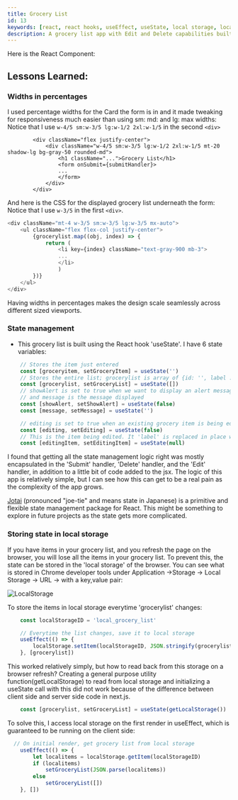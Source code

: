 ```yaml
---
title: Grocery List 
id: 13
keywords: [react, react hooks, useEffect, useState, local storage, localstorage, next.js, nextjs, state management, form, forms]
description: A grocery list app with Edit and Delete capabilities built using react hooks on next.js
---
```

Here  is the React Component:

<div className="min-h-screen bg-gradient-to-tr from-yellow-500 via-red-600 to-yellow-500">
    <GroceryList />
</div>

## Lessons Learned:


### Widths in percentages

I used percentage widths for the Card the form is in and it made tweaking for responsiveness much easier than using sm: md: and lg: max widths:
Notice that I use `w-4/5 sm:w-3/5 lg:w-1/2 2xl:w-1/5` in the second `<div>`

```tsx
        <div className="flex justify-center">
            <div className="w-4/5 sm:w-3/5 lg:w-1/2 2xl:w-1/5 mt-20 shadow-lg bg-gray-50 rounded-md">
                <h1 className="...">Grocery List</h1>
                <form onSubmit={submitHandler}>
                ...
                </form>
            </div>
        </div>
```

And here is the CSS for the displayed grocery list underneath the form:
Notice that I use `w-3/5` in the first `<div>`.

```typescript
<div className="mt-4 w-3/5 sm:w-3/5 lg:w-3/5 mx-auto">
    <ul className="flex flex-col justify-center">
        {grocerylist.map((obj, index) => {
            return (
                <li key={index} className="text-gray-900 mb-3">
                ...
                </li>
                )
        })}
    </ul>
</div>
```

Having widths in percentages makes the design scale seamlessly across different sized viewports.

### State management

- This grocery list is built using the React hook 'useState'. I have 6 state variables:

``` typescript
    // Stores the item just entered
    const [groceryitem, setGroceryItem] = useState('')
    // Stores the entire list; grocerylist is array of {id: '', label :''}
    const [grocerylist, setGroceryList] = useState([])
    // showAlert is set to true when we want to display an alert message on top
    // and message is the message displayed
    const [showAlert, setShowAlert] = useState(false)
    const [message, setMessage] = useState('')

    // editing is set to true when an existing grocery item is being edited
    const [editing, setEditing] = useState(false)
    // This is the item being edited. It 'label' is replaced in place with a new value
    const [editingItem, setEditingItem] = useState(null)
```

I found that getting all the state management logic right was mostly encapsulated in the 'Submit' handler, 'Delete' handler, and the 'Edit' handler, in addition to a little bit of code added to the jsx.
The logic of this app is relatively simple, but I can see how this can get to be a real pain as the complexity of the app grows.

[Jotai](https://github.com/pmndrs/jotai) (pronounced "joe-tie" and means state in Japanese) is a primitive and flexible state management package for React. This might be something to explore in future projects as the state gets more complicated.

### Storing state in local storage

If you have items in your grocery list, and you refresh the page on the browser, you will lose all the items in your grocery list. To prevent this, the state can be stored in the 'local storage' of the browser.
You can see what is stored in Chrome developer tools under Application ->Storage -> Local Storage -> URL -> with a key,value pair:

![LocalStorage](/blog/GroceryList/Screenshot-LocalStorage.png)

To store the items in local storage everytime 'grocerylist' changes:

```typescript
    const localStorageID = 'local_grocery_list'

    // Everytime the list changes, save it to local storage
    useEffect(() => {
        localStorage.setItem(localStorageID, JSON.stringify(grocerylist))
    }, [grocerylist])
```

This worked relatively simply, but how to read back from this storage on a browser refresh? Creating a general purpose utility function(getLocalStorage) to read from local storage and initializing a useState call with this did not work because of the difference between client side and server side code in next.js.

```typescript
    const [grocerylist, setGroceryList] = useState(getLocalStorage())
```

To solve this, I access local storage on the first render in useEffect, which is guaranteed to be running on the client side:

```typescript
  // On initial render, get grocery list from local storage
    useEffect(() => {
        let localitems = localStorage.getItem(localStorageID)
        if (localitems)
            setGroceryList(JSON.parse(localitems))
        else
            setGroceryList([])
    }, [])
```
